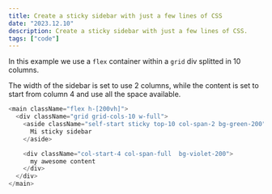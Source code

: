```yaml
---
title: Create a sticky sidebar with just a few lines of CSS
date: "2023.12.10"
description: Create a sticky sidebar with just a few lines of CSS.
tags: ["code"]
---
```


In this example we use a `flex` container within a `grid` div splitted in 10 columns.

The width of the sidebar is set to use 2 columns, while the content is set to start from column 4 and use all the space available.

```js
<main className="flex h-[200vh]">
  <div className="grid grid-cols-10 w-full">
    <aside className="self-start sticky top-10 col-span-2 bg-green-200">
      Mi sticky sidebar
    </aside>

    <div className="col-start-4 col-span-full  bg-violet-200">
      my awesome content
    </div>
  </div>
</main>
```
